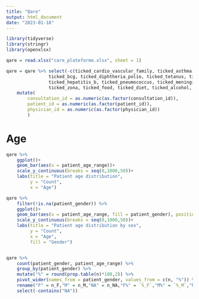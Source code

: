 ```yaml
---
title: "Qare"
output: html_document
date: "2023-01-18"
---
```


```r
library(tidyverse)
library(stringr)
library(openxlsx)

qare = read.xlsx("care_plateforme.xlsx", sheet = 1)
```

```r
qare = qare %>% select(-c(ticked_cardio_vascular_family, ticked_asthma, ticked_stress, ticked_psycho, ticked_neuroleptics,
                ticked_bcg, ticked_diphtheria_polio, ticked_tetanus, ticked_pertussis, ticked_haemophilus,
                ticked_hepatitis_b, ticked_pneumococcus, ticked_meningitis_c, ticked_mmr, ticked_hpv, ticked_influenza,
                ticked_zona, ticked_food, ticked_diet, ticked_alcohol, ticked_cigarettes, ticked_exercise)) %>% 
    mutate(
        consultation_id = as.numeric(as.factor(consultation_id)),
        patient_id = as.numeric(as.factor(patient_id)),
        physician_id = as.numeric(as.factor(physician_id))
        )


```

# Age
```r
qare %>% 
    ggplot()+
    geom_bar(aes(x = patient_age_range))+
    scale_y_continuous(breaks = seq(0,1000,50))+
    labs(title = "Patient age distribution",
         y = "Count",
         x = "Age")

qare %>% 
    filter(!is.na(patient_gender)) %>% 
    ggplot()+
    geom_bar(aes(x = patient_age_range, fill = patient_gender), position = "dodge")+
    scale_y_continuous(breaks = seq(0,1000,50))+
    labs(title = "Patient age distribution by sex",
         y = "Count",
         x = "Age",
         fill = "Gender")


qare %>% 
    count(patient_gender, patient_age_range) %>% 
    group_by(patient_gender) %>% 
    mutate("%" = round(prop.table(n)*100,2)) %>% 
    pivot_wider(names_from = patient_gender, values_from = c(n, "%")) %>% 
    rename("F" = n_F,"M" = n_M,"NA" = n_NA,"F%" = `%_F`,"M%" = `%_M`,"NA%" = `%_NA`) %>% 
    select(-contains("NA"))
```

